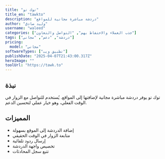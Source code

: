 ---
title: "توك تو"
title_en: "tawkto"
description: "دردشة مباشرة مجانية للمواقع"
author: "وليد صادق"
username: "waleed"
categories: ["جذب العملاء والاحتفاظ بهم", "التواصل والتعاون"]
tags: ["دردشة", "دعم", "مجاني"]
pricing:
  model: "مجاني"
softwareTypes: ["تطبيق ويب"]
publishDate: "2025-04-07T21:43:00.317Z"
heroImage: ""
toolUrl: "https://tawk.to"
---
## نبذة
توك تو يوفر دردشة مباشرة مجانية لإضافتها إلى المواقع. يُستخدم للتواصل مع الزوار في الوقت الفعلي، وهو خيار عملي لتحسين الدعم.

## المميزات
- إضافة الدردشة إلى الموقع بسهولة
- متابعة الزوار في الوقت الحقيقي
- إرسال ردود تلقائية
- تخصيص واجهة الدردشة
- تتبع سجل المحادثات